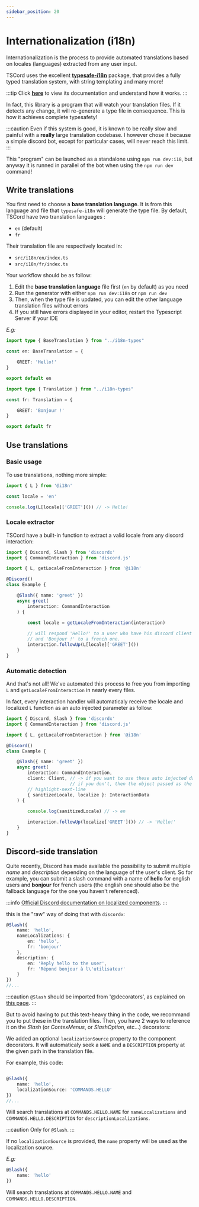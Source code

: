 ```yaml
---
sidebar_position: 20
---
```



# Internationalization (i18n)

Internationalization is the process to provide automated translations based on locales (languages) extracted from any user input.

TSCord uses the excellent **[typesafe-i18n](https://github.com/ivanhofer/typesafe-i18n)** package, that provides a fully typed translation system, with string templating and many more!

:::tip
Click **[here](https://github.com/ivanhofer/typesafe-i18n#table-of-contents)** to view its documentation and understand how it works.
:::

In fact, this library is a program that will watch your translation files. If it detects any change, it will re-generate a type file in consequence. This is how it achieves complete typesafety!

:::caution
Even if this system is good, it is known to be really slow and painful with a **really** large translation codebase. I however chose it because a simple discord bot, except for particular cases, will never reach this limit.
:::

This "program" can be launched as a standalone using `npm run dev:i18`, but anyway it is runned in parallel of the bot when using the `npm run dev` command!

## Write translations

You first need to choose a **base translation language**. It is from this language and file that `typesafe-i18n` will generate the type file.
By default, TSCord have two translation languages : 
- `en` (default)
- `fr`

Their translation file are respectively located in:
- `src/i18n/en/index.ts`
- `src/i18n/fr/index.ts`

Your workflow should be as follow:
1. Edit the **base translation language** file first (`en` by default) as you need
2. Run the generator with either `npm run dev:i18n` or `npm run dev`
3. Then, when the type file is updated, you can edit the other language translation files without errors
4. If you still have errors displayed in your editor, restart the Typescript Server if your IDE

*E.g:*
<Tabs>
<Tab label="en" value="en">

```ts title=src/i18n/en/index.ts
import type { BaseTranslation } from "../i18n-types"

const en: BaseTranslation = {

    GREET: 'Hello!'
}

export default en
```
</Tab>
<Tab label="fr" value="fr">

```ts title=src/i18n/fr/index.ts
import type { Translation } from "../i18n-types"

const fr: Translation = {

    GREET: 'Bonjour !'
}

export default fr
```
</Tab>

</Tabs>



## Use translations

### Basic usage

To use translations, nothing more simple:

```ts
import { L } from '@i18n'

const locale = 'en'

console.log(L[locale]['GREET']()) // -> Hello!
```

### Locale extractor

TSCord have a built-in function to extract a valid locale from any discord interaction:

```ts
import { Discord, Slash } from 'discordx'
import { CommandInteraction } from 'discord.js'

import { L, getLocaleFromInteraction } from '@i18n'

@Discord()
class Example {

	@Slash({ name: 'greet' })
	async greet(
		interaction: CommandInteraction
	) {
		
		const locale = getLocaleFromInteraction(interaction)

		// will respond 'Hello!' to a user who have his discord client in english, 
		// and 'Bonjour !' to a french one.
		interaction.followUp(L[locale]['GREET']()) 
	}
}
```

### Automatic detection

And that's not all!
We've automated this process to free you from importing `L` and `getLocaleFromInteraction` in nearly every files.

In fact, every interaction handler will automaticaly receive the locale and localized `L` function as an auto injected parameter as follow:

```ts
import { Discord, Slash } from 'discordx'
import { CommandInteraction } from 'discord.js'

import { L, getLocaleFromInteraction } from '@i18n'

@Discord()
class Example {

	@Slash({ name: 'greet' })
	async greet(
		interaction: CommandInteraction,
		client: Client, // -> if you want to use these auto injected data, you MUST put the client because discordx injects it anyway!
						// if you don't, then the object passed as the InteractionData one will be in fact the client ☠️
		// highlight-next-line
		{ sanitizedLocale, localize }: InteractionData
	) {
		
		console.log(sanitizedLocale) // -> en

		interaction.followUp(localize['GREET']()) // -> 'Hello!'
	}
}
```

## Discord-side translation

Quite recently, Discord has made available the possibility to submit multiple *name* and *description* depending on the language of the user's client.
So for example, you can submit a slash command with a name of **hello** for english users and **bonjour** for french users (the english one should also be the fallback language for the one you haven't referenced).

:::info
[Official Discord documentation on localized components](https://discord.com/developers/docs/interactions/application-commands#localization).
:::

this is the "raw" way of doing that with `discordx`:

```ts
@Slash({
	name: 'hello',
	nameLocalizations: {
		en: 'hello',
		fr: 'bonjour'
	},
	description: {
		en: 'Reply hello to the user',
		fr: 'Répond bonjour à l\'utilisateur'
	}
})
//...
```

:::caution
`@Slash` should be imported from '@decorators', as explained on [this page](/docs/bot/discord/interactions).
:::

But to avoid having to put this text-heavy thing in the code, we recommand you to put these in the translation files.
Then, you have 2 ways to reference it on the *Slash* (or *ContexMenus*, or *SlashOption*, etc...) decorators:

<Tabs>
<Tab label="localizationSource" value="localization-source">

We added an optional `localizationSource` property to the component decorators.
It will automaticaly seek a `NAME` and a `DESCRIPTION` property at the given path in the translation file.

For example, this code:
```ts

@Slash({
	name: 'hello',
	localizationSource: 'COMMANDS.HELLO'
})
//...

```

Will search translations at `COMMANDS.HELLO.NAME` for `nameLocalizations` and `COMMANDS.HELLO.DESCRIPTION` for `descriptionLocalizations`.
</Tab>

<Tab label="name" value="name">

:::caution
Only for `@Slash`.
:::

If no `localizationSource` is provided, the `name` property will be used as the localization source.

*E.g:*
```ts
@Slash({
	name: 'hello'
})
```
Will search translations at `COMMANDS.HELLO.NAME` and `COMMANDS.HELLO.DESCRIPTION`.

</Tab>

</Tabs>